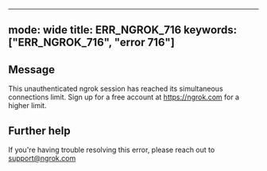 
---
mode: wide
title: ERR_NGROK_716
keywords: ["ERR_NGROK_716", "error 716"]
---

## Message
This unauthenticated ngrok session has reached its simultaneous connections limit. Sign up for a free account at https://ngrok.com for a higher limit. 




## Further help
If you're having trouble resolving this error, please reach out to [support@ngrok.com](mailto:support@ngrok.com?subject=Help%20with%20ERR_NGROK_716)

